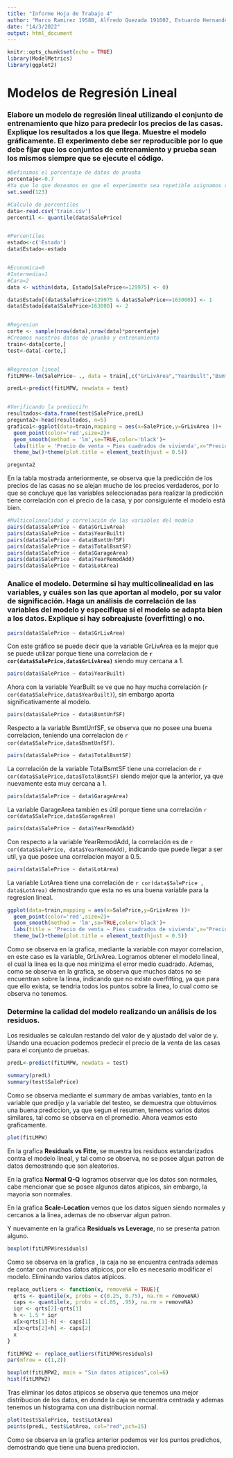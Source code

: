 ```yaml
---
title: "Informe Hoja de Trabajo 4"
author: "Marco Ramirez 19588, Alfredo Quezada 191002, Estuardo Hernandez 19202"
date: "14/3/2022"
output: html_document
---
```


```r
knitr::opts_chunk$set(echo = TRUE)
library(ModelMetrics)
library(ggplot2)
```

# Modelos de Regresión Lineal

### Elabore  un  modelo  de  regresión  lineal  utilizando  el  conjunto  de  entrenamiento  que  hizo para  predecir  los  precios  de  las  casas.  Explique los resultados  a los que llega. Muestre  el modelo gráficamente. El experimento debe ser reproducible por lo que debe fijar que los conjuntos de entrenamiento y prueba sean los mismos siempre que se ejecute el código.

```r


#Definimos el porcentaje de datos de prueba
porcentaje<-0.7
#Ya que lo que deseamos es que el experimento sea repetible asignamos una semilla
set.seed(123)

#Calculo de percentiles
data<-read.csv('train.csv')
percentil <- quantile(data$SalePrice)


#Percentiles
estado<-c('Estado')
data$Estado<-estado


#Economica=0
#Intermedia=1
#Cara=2
data <- within(data, Estado[SalePrice<=129975] <- 0)

data$Estado[(data$SalePrice>129975 & data$SalePrice<=163000)] <- 1
data$Estado[data$SalePrice>163000] <- 2


#Regresion
corte <- sample(nrow(data),nrow(data)*porcentaje)
#Creamos nuestros datos de prueba y entrenamiento
train<-data[corte,]
test<-data[-corte,]


#Regresion lineal
fitLMPW<-lm(SalePrice~ ., data = train[,c("GrLivArea","YearBuilt","BsmtUnfSF","TotalBsmtSF","GarageArea","YearRemodAdd", "SalePrice","LotArea")])

predL<-predict(fitLMPW, newdata = test)


#Verificando la predicci?n
resultados<-data.frame(test$SalePrice,predL)
pregunta2<-head(resultados, n=5)
grafica1<-ggplot(data=train,mapping = aes(x=SalePrice,y=GrLivArea ))+
  geom_point(color='red',size=2)+
  geom_smooth(method = 'lm',se=TRUE,color='black')+
  labs(title = 'Precio de venta ~ Pies cuadrados de vivienda',x="Precio de venta",y='Pies cuadrados de venta')+
  theme_bw()+theme(plot.title = element_text(hjust = 0.5))
```


```r
pregunta2

```

En la tabla mostrada anteriormente, se observa que la predicción de los precios de las casas no se alejan mucho de los precios verdaderos, por lo que se concluye que las variables seleccionadas para realizar la predicción tiene correlación con el precio de la casa, y por consiguiente el modelo está bien.

```r
#Multicolinealidad y correlación de las variables del modelo
pairs(data$SalePrice ~ data$GrLivArea)
pairs(data$SalePrice ~ data$YearBuilt)
pairs(data$SalePrice ~ data$BsmtUnfSF)
pairs(data$SalePrice ~ data$TotalBsmtSF)
pairs(data$SalePrice ~ data$GarageArea)
pairs(data$SalePrice ~ data$YearRemodAdd)
pairs(data$SalePrice ~ data$LotArea)
```

### Analice el modelo. Determine si hay multicolinealidad en las variables, y cuáles son las que aportan al  modelo, por su  valor de  significación.  Haga  un análisis  de  correlación  de  las variables del modelo y especifique si el modelo se adapta bien a los datos. Explique si hay sobreajuste (overfitting) o no.

```r
pairs(data$SalePrice ~ data$GrLivArea)

```

Con este gráfico se puede decir que la variable GrLivArea es la mejor que se puede utilizar porque tiene una correlacion de **`r cor(data$SalePrice,data$GrLivArea)`** siendo muy cercana a 1.

```r
pairs(data$SalePrice ~ data$YearBuilt)

```

Ahora con la variable YearBuilt se ve que no hay mucha correlación (`r cor(data$SalePrice,data$YearBuilt)`), sin embargo aporta significativamente al modelo.

```r
pairs(data$SalePrice ~ data$BsmtUnfSF)

```

Respecto a la variable BsmtUnfSF, se observa que no posee una buena correlacion, teniendo una correlacion de `r cor(data$SalePrice,data$BsmtUnfSF)`.

```r
pairs(data$SalePrice ~ data$TotalBsmtSF)

```

La correlación de la variable TotalBsmtSF tiene una correlacion de `r cor(data$SalePrice,data$TotalBsmtSF)` siendo mejor que la anterior, ya que nuevamente esta muy cercana a 1. 

```r
pairs(data$SalePrice ~ data$GarageArea)

```

La variable GarageArea también es útil porque tiene una correlación `r cor(data$SalePrice,data$GarageArea)`

```r
pairs(data$SalePrice ~ data$YearRemodAdd)

```

Con respecto a la variable YearRemodAdd, la correlación es de `r cor(data$SalePrice, data$YearRemodAdd)`, indicando que puede llegar a ser util, ya que posee una correlacion mayor a 0.5.

```r
pairs(data$SalePrice ~ data$LotArea)

```

La variable LotArea tiene una correlación de `r cor(data$SalePrice , data$LotArea)` demostrando que esta no es una buena variable para la regresion lineal.\n


```r
ggplot(data=train,mapping = aes(x=SalePrice,y=GrLivArea ))+
  geom_point(color='red',size=2)+
  geom_smooth(method = 'lm',se=TRUE,color='black')+
  labs(title = 'Precio de venta ~ Pies cuadrados de vivienda',x="Precio de venta",y='Pies cuadrados de venta')+
  theme_bw()+theme(plot.title = element_text(hjust = 0.5))
```
\n 


\n \n 
\n
Como se observa en la grafica, mediante la variable con mayor correlacion, en este caso es la variable, GrLivArea. Logramos obtener el modelo lineal, el cual la linea es la que nos minizima el error medio cuadrado. Ademas, como se observa en la grafica, se observa que muchos datos no se encuentran sobre la linea, indicando que no existe overfitting, ya que para que ello exista, se tendria todos los puntos sobre la linea, lo cual como se observa no tenemos. 


### Determine la calidad del modelo realizando un análisis de los residuos.

Los residuales se calculan restando del valor de y ajustado del valor de y. 
Usando una ecuacion podemos predecir el precio de la venta de las casas para el conjunto de pruebas. 

```r
predL<-predict(fitLMPW, newdata = test)


```

```r
summary(predL)
summary(test$SalePrice)

```
\n Como se observa mediante el summary de ambas variables, tanto en la variable que predijo y la variable del testeo, se demuestra que obtuvimos una buena prediccion, ya que segun el resumen, tenemos varios datos similares, tal como se observa en el promedio.
Ahora veamos esto graficamente.

```r
plot(fitLMPW)

```

En la grafica **Residuals vs Fitte**, se muestra los residuos estandarizados contra el modelo lineal, y tal como se observa, no se posee algun patron de datos demostrando que son aleatorios. 

En la grafica **Normal Q-Q** logramos observar que los datos son normales, cabe mencionar que se posee algunos datos atipicos, sin embargo, la mayoria son normales. 

En la grafica **Scale-Location** vemos que los datos siguen siendo normales y cercanos a la linea, ademas de no observar algun patron. 

Y nuevamente en la grafica **Residuals vs Leverage**, no se presenta patron alguno.


```r
boxplot(fitLMPW$residuals)

```
\n 


\n
\n
Como se observa en la grafica , la caja no se encuentra centrada ademas de contar con muchos datos atipicos, por ello es necesario modificar el modelo. Eliminando varios datos atipicos.



```r
replace_outliers <- function(x, removeNA = TRUE){
  qrts <- quantile(x, probs = c(0.25, 0.75), na.rm = removeNA)
  caps <- quantile(x, probs = c(.05, .95), na.rm = removeNA)
  iqr <- qrts[2]-qrts[1]
  h <- 1.5 * iqr
  x[x<qrts[1]-h] <- caps[1]
  x[x>qrts[2]+h] <- caps[2]
  x
}

fitLMPW2 <- replace_outliers(fitLMPW$residuals)
par(mfrow = c(1,2))
```
```r
boxplot(fitLMPW2, main = "Sin datos atipicos",col=6)
hist(fitLMPW2)

```

Tras eliminar los datos atipicos se observa que tenemos una mejor distribucion de los datos, en donde la caja se encuentra centrada y ademas tenemos un histograma con una distribucion normal. \n

```r
plot(test$SalePrice, test$LotArea)
points(predL, test$LotArea, col="red",pch=15)

```

Como se observa en la grafica anterior podemos ver los puntos predichos, demostrando que tiene una buena prediccion.

